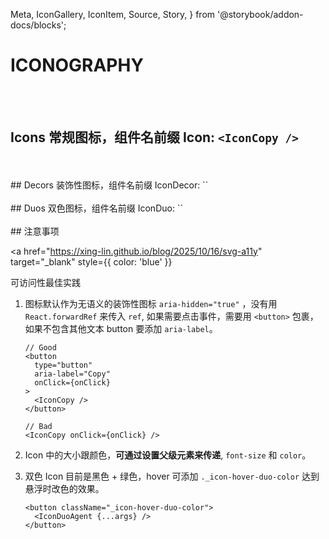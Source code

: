   Meta,
  IconGallery,
  IconItem,
  Source,
  Story,
} from '@storybook/addon-docs/blocks';




<Meta title="Iconography" />

# ICONOGRAPHY

<br />
<br />

## Icons 常规图标，组件名前缀 Icon: `<IconCopy />`

<IconGallery>
  <IconItem name="Close">
    <IconClose />
  </IconItem>
  <IconItem name="CloseCircle">
    <IconCloseCircle />
  </IconItem>
  <IconItem name="Copy">
    <IconCopy />
  </IconItem>
  <IconItem name="Delete">
    <IconDelete />
  </IconItem>
  <IconItem name="Dislike">
    <IconDislike />
  </IconItem>
  <IconItem name="Edit">
    <IconEdit />
  </IconItem>
  <IconItem name="EditBlock">
    <IconEditBlock />
  </IconItem>
  <IconItem name="ExternalLink">
    <IconExternalLink />
  </IconItem>
  <IconItem name="GuideBook">
    <IconGuideBook />
  </IconItem>
  <IconItem name="InternalLink">
    <IconInternalLink />
  </IconItem>
  <IconItem name="KeyIdentity">
    <IconKeyIdentity />
  </IconItem>
  <IconItem name="KeyIdentityGrant">
    <IconKeyIdentityGrant />
  </IconItem>
  <IconItem name="KeyIdentityRevoke">
    <IconKeyIdentityRevoke />
  </IconItem>
  <IconItem name="KeySecurity">
    <IconKeySecurity />
  </IconItem>
  <IconItem name="Like">
    <IconLike />
  </IconItem>
  <IconItem name="Loading">
    <IconLoading />
  </IconItem>
  <IconItem name="MinusCircle">
    <IconMinusCircle />
  </IconItem>
  <IconItem name="Plus">
    <IconPlus />
  </IconItem>
  <IconItem name="PlusCircle">
    <IconPlusCircle />
  </IconItem>
  <IconItem name="Setting">
    <IconSetting />
  </IconItem>
  <IconItem name="Share">
    <IconShare />
  </IconItem>
  <IconItem name="Spark">
    <IconSpark />
  </IconItem>
  <IconItem name="Sync">
    <IconSync />
  </IconItem>
  <IconItem name="Warning">
    <IconWarning />
  </IconItem>
</IconGallery>

<br />
<br />
## Decors 装饰性图标，组件名前缀 IconDecor: `<IconDecorHot />`

<IconGallery>
  <IconItem name="ApiAgent">
    <IconDecorApiAgent />
  </IconItem>
  <IconItem name="ApiWorkflow">
    <IconDecorApiWorkflow />
  </IconItem>
  <IconItem name="Hot">
    <IconDecorHot />
  </IconItem>
  <IconItem name="Make">
    <IconDecorMake />
  </IconItem>
</IconGallery>

<br />
<br />
## Duos 双色图标，组件名前缀 IconDuo: `<IconDuoAgent />`

<IconGallery>
  <IconItem name="Agent">
    <IconDuoAgent className="_icon-hover-duo-color" />
  </IconItem>
  <IconItem name="Credential">
    <IconDuoCredential className="_icon-hover-duo-color" />
  </IconItem>
  <IconItem name="Credit">
    <IconDuoCredit className="_icon-hover-duo-color" />
  </IconItem>
  <IconItem name="Dashboard">
    <IconDuoDashboard className="_icon-hover-duo-color" />
  </IconItem>
  <IconItem name="Eye">
    <IconDuoEye className="_icon-hover-duo-color" />
  </IconItem>
  <IconItem name="Home">
    <IconDuoHome className="_icon-hover-duo-color" />
  </IconItem>
  <IconItem name="Integration">
    <IconDuoIntegration className="_icon-hover-duo-color" />
  </IconItem>
  <IconItem name="Log">
    <IconDuoLog className="_icon-hover-duo-color" />
  </IconItem>
  <IconItem name="MirrorImage">
    <IconDuoMirrorImage className="_icon-hover-duo-color" />
  </IconItem>
  <IconItem name="Plan">
    <IconDuoPlan className="_icon-hover-duo-color" />
  </IconItem>
  <IconItem name="Play">
    <IconDuoPlay className="_icon-hover-duo-color" />
  </IconItem>
  <IconItem name="Template">
    <IconDuoTemplate className="_icon-hover-duo-color" />
  </IconItem>
  <IconItem name="Workflow">
    <IconDuoWorkflow className="_icon-hover-duo-color" />
  </IconItem>
</IconGallery>

<br />
<br />
## 注意事项

<a
  href="https://xing-lin.github.io/blog/2025/10/16/svg-a11y"
  target="_blank"
  style={{ color: 'blue' }}
>
  <span>可访问性最佳实践</span>
</a>

1. 图标默认作为无语义的装饰性图标 `aria-hidden="true"` ，没有用 `React.forwardRef` 来传入 `ref`, 如果需要点击事件，需要用 `<button>` 包裹，如果不包含其他文本 button 要添加 `aria-label`。

   ```tsx
   // Good
   <button
     type="button"
     aria-label="Copy"
     onClick={onClick}
   >
     <IconCopy />
   </button>

   // Bad
   <IconCopy onClick={onClick} />
   ```

2. Icon 中的大小跟颜色，**可通过设置父级元素来传递**, `font-size` 和 `color`。
3. 双色 Icon 目前是黑色 + 绿色，hover 可添加 `._icon-hover-duo-color` 达到悬浮时改色的效果。

   ```tsx
   <button className="_icon-hover-duo-color">
     <IconDuoAgent {...args} />
   </button>
   ```

```

```
